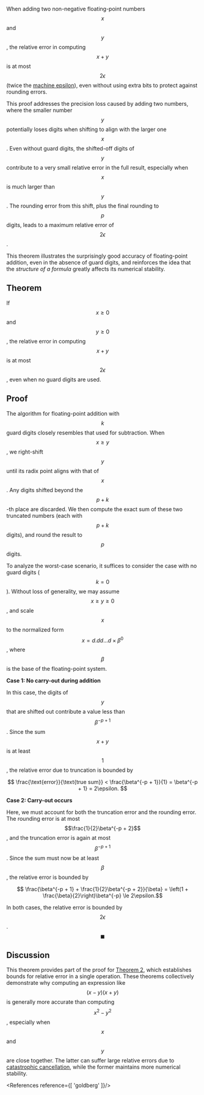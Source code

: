 <Theorem id="10"/>

When adding two non-negative floating-point numbers $$x$$ and $$y$$, the relative error in computing $$x + y$$ is at most $$2\epsilon$$ (twice the [machine epsilon](/concept/epsilon)), even without using extra bits to protect against rounding errors.

This proof addresses the precision loss caused by adding two numbers, where the smaller number $$y$$ potentially loses digits when shifting to align with the larger one $$x$$. Even without guard digits, the shifted-off digits of $$y$$ contribute to a very small relative error in the full result, especially when $$x$$ is much larger than $$y$$. The rounding error from this shift, plus the final rounding to $$p$$ digits, leads to a maximum relative error of $$2\epsilon$$.

This theorem illustrates the surprisingly good accuracy of floating-point addition, even in the absence of guard digits, and reinforces the idea that the *structure of a formula* greatly affects its numerical stability.

## Theorem

If $$x \ge 0$$ and $$y \ge 0$$, the relative error in computing $$x + y$$ is at most $$2\epsilon$$, even when no guard digits are used.

## Proof

The algorithm for floating-point addition with $$k$$ guard digits closely resembles that used for subtraction. When $$x \ge y$$, we right-shift $$y$$ until its radix point aligns with that of $$x$$. Any digits shifted beyond the $$p + k$$-th place are discarded. We then compute the exact sum of these two truncated numbers (each with $$p + k$$ digits), and round the result to $$p$$ digits.

To analyze the worst-case scenario, it suffices to consider the case with no guard digits ($$k = 0$$). Without loss of generality, we may assume $$x \ge y \ge 0$$, and scale $$x$$ to the normalized form $$x = d.dd\ldots d \times \beta^0$$, where $$\beta$$ is the base of the floating-point system.

**Case 1: No carry-out during addition**  

In this case, the digits of $$y$$ that are shifted out contribute a value less than $$\beta^{-p + 1}$$. Since the sum $$x + y$$ is at least $$1$$, the relative error due to truncation is bounded by  

<Center>
    $$ \frac{\text{error}}{\text{true sum}} < \frac{\beta^{-p + 1}}{1} = \beta^{-p + 1} = 2\epsilon. $$
</Center>

**Case 2: Carry-out occurs**  

Here, we must account for both the truncation error and the rounding error. The rounding error is at most $$\frac{1}{2}\beta^{-p + 2}$$, and the truncation error is again at most $$\beta^{-p + 1}$$. Since the sum must now be at least $$\beta$$, the relative error is bounded by  

<Center>
$$ \frac{\beta^{-p + 1} + \frac{1}{2}\beta^{-p + 2}}{\beta} = \left(1 + \frac{\beta}{2}\right)\beta^{-p} \le 2\epsilon.$$
</Center>

In both cases, the relative error is bounded by $$2\epsilon$$. $$\blacksquare$$

## Discussion

This theorem provides part of the proof for [Theorem 2](/theorem/2), which establishes bounds for relative error in a single operation. These theorems collectively demonstrate why computing an expression like $$(x - y)(x + y)$$ is generally more accurate than computing $$x^2 - y^2$$, especially when $$x$$ and $$y$$ are close together. The latter can suffer large relative errors due to [catastrophic cancellation](/concept/cancellation), while the former maintains more numerical stability.

<References reference={[
    'goldberg'
]}/>